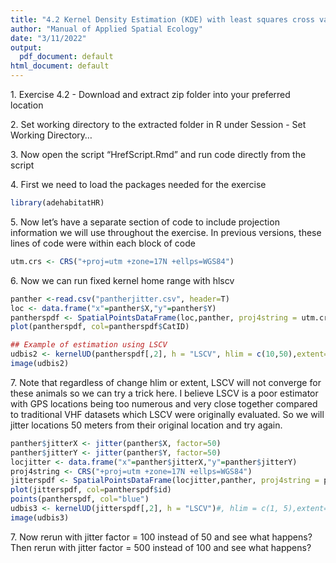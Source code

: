 ---
title: "4.2 Kernel Density Estimation (KDE) with least squares cross validation (lscv)"
author: "Manual of Applied Spatial Ecology"
date: "3/11/2022"
output: 
  pdf_document: default
html_document: default
---
1\. Exercise 4.2 - Download and extract zip folder into your preferred location

2\. Set working directory to the extracted folder in R under Session - Set Working Directory...

3\. Now open the script "HrefScript.Rmd" and run code directly from the script

4\. First we need to load the packages needed for the exercise
```{r warning=FALSE, message=FALSE}
library(adehabitatHR)
```
5\. Now let's have a separate section of code to include projection information we will use throughout the exercise. In previous versions, these lines of code were within each block of code
```{r warning=FALSE, message=FALSE}
utm.crs <- CRS("+proj=utm +zone=17N +ellps=WGS84")
```
6\. Now we can run fixed kernel home range with hlscv
```{r warning=FALSE, message=FALSE}
panther <-read.csv("pantherjitter.csv", header=T)
loc <- data.frame("x"=panther$X,"y"=panther$Y)
pantherspdf <- SpatialPointsDataFrame(loc,panther, proj4string = utm.crs)
plot(pantherspdf, col=pantherspdf$CatID)

## Example of estimation using LSCV
udbis2 <- kernelUD(pantherspdf[,2], h = "LSCV", hlim = c(10,50),extent=1)
image(udbis2)
```
7\. Note that regardless of change hlim or extent, LSCV will not converge for these animals so we can try a trick here. I believe LSCV is a poor estimator with GPS locations being too numerous and very close together compared to traditional VHF datasets which LSCV were originally evaluated. So we will jitter locations 50 meters from their original location and try again.
```{r warning=FALSE, message=FALSE}
panther$jitterX <- jitter(panther$X, factor=50)
panther$jitterY <- jitter(panther$Y, factor=50)
locjitter <- data.frame("x"=panther$jitterX,"y"=panther$jitterY)
proj4string <- CRS("+proj=utm +zone=17N +ellps=WGS84")
jitterspdf <- SpatialPointsDataFrame(locjitter,panther, proj4string = proj4string)
plot(jitterspdf, col=pantherspdf$id)
points(pantherspdf, col="blue")
udbis3 <- kernelUD(jitterspdf[,2], h = "LSCV")#, hlim = c(1, 5),extent=1)
image(udbis3)
```
7\. Now rerun with jitter factor = 100 instead of 50 and see what happens? Then rerun with jitter factor = 500 instead of 100 and see what happens?